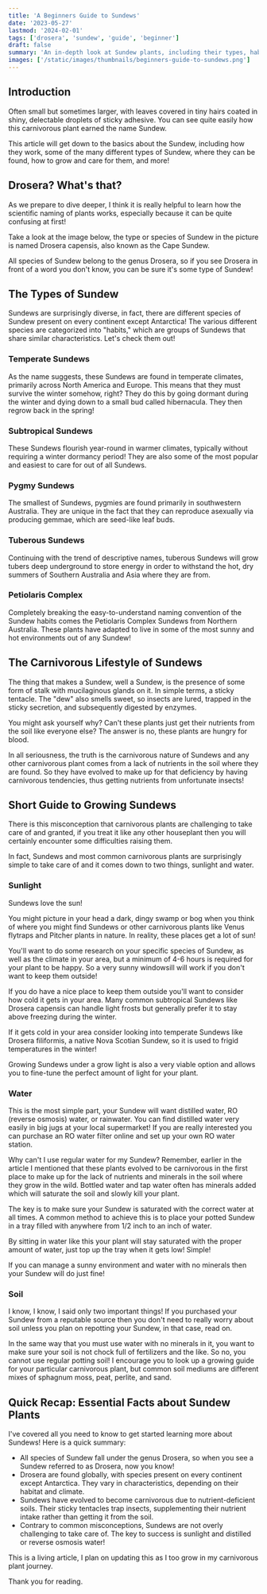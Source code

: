 ```yaml
---
title: 'A Beginners Guide to Sundews'
date: '2023-05-27'
lastmod: '2024-02-01'
tags: ['drosera', 'sundew', 'guide', 'beginner']
draft: false
summary: 'An in-depth look at Sundew plants, including their types, habitats, and how to care for them.'
images: ['/static/images/thumbnails/beginners-guide-to-sundews.png']
---
```


## Introduction

Often small but sometimes larger, with leaves covered in tiny hairs coated in shiny, delectable droplets of sticky adhesive. You can see quite easily how this carnivorous plant earned the name Sundew.

This article will get down to the basics about the Sundew, including how they work, some of the many different types of Sundew, where they can be found, how to grow and care for them, and more!

## Drosera? What's that?

As we prepare to dive deeper, I think it is really helpful to learn how the scientific naming of plants works, especially because it can be quite confusing at first!

Take a look at the image below, the type or species of Sundew in the picture is named Drosera capensis, also known as the Cape Sundew.

All species of Sundew belong to the genus Drosera, so if you see Drosera in front of a word you don't know, you can be sure it's some type of Sundew!

## The Types of Sundew

Sundews are surprisingly diverse, in fact, there are different species of Sundew present on every continent except Antarctica! The various different species are categorized into "habits," which are groups of Sundews that share similar characteristics. Let's check them out!

### Temperate Sundews

As the name suggests, these Sundews are found in temperate climates, primarily across North America and Europe. This means that they must survive the winter somehow, right? They do this by going dormant during the winter and dying down to a small bud called hibernacula. They then regrow back in the spring!

### Subtropical Sundews

These Sundews flourish year-round in warmer climates, typically without requiring a winter dormancy period! They are also some of the most popular and easiest to care for out of all Sundews.

### Pygmy Sundews

The smallest of Sundews, pygmies are found primarily in southwestern Australia. They are unique in the fact that they can reproduce asexually via producing gemmae, which are seed-like leaf buds.

### Tuberous Sundews

Continuing with the trend of descriptive names, tuberous Sundews will grow tubers deep underground to store energy in order to withstand the hot, dry summers of Southern Australia and Asia where they are from.

### Petiolaris Complex

Completely breaking the easy-to-understand naming convention of the Sundew habits comes the Petiolaris Complex Sundews from Northern Australia. These plants have adapted to live in some of the most sunny and hot environments out of any Sundew!

## The Carnivorous Lifestyle of Sundews

The thing that makes a Sundew, well a Sundew, is the presence of some form of stalk with mucilaginous glands on it. In simple terms, a sticky tentacle. The "dew" also smells sweet, so insects are lured, trapped in the sticky secretion, and subsequently digested by enzymes.

You might ask yourself why? Can't these plants just get their nutrients from the soil like everyone else? The answer is no, these plants are hungry for blood.

In all seriousness, the truth is the carnivorous nature of Sundews and any other carnivorous plant comes from a lack of nutrients in the soil where they are found. So they have evolved to make up for that deficiency by having carnivorous tendencies, thus getting nutrients from unfortunate insects!

## Short Guide to Growing Sundews

There is this misconception that carnivorous plants are challenging to take care of and granted, if you treat it like any other houseplant then you will certainly encounter some difficulties raising them.

In fact, Sundews and most common carnivorous plants are surprisingly simple to take care of and it comes down to two things, sunlight and water.

### Sunlight

Sundews love the sun!

You might picture in your head a dark, dingy swamp or bog when you think of where you might find Sundews or other carnivorous plants like Venus flytraps and Pitcher plants in nature. In reality, these places get a lot of sun!

You'll want to do some research on your specific species of Sundew, as well as the climate in your area, but a minimum of 4-6 hours is required for your plant to be happy. So a very sunny windowsill will work if you don't want to keep them outside!

If you do have a nice place to keep them outside you'll want to consider how cold it gets in your area. Many common subtropical Sundews like Drosera capensis can handle light frosts but generally prefer it to stay above freezing during the winter.

If it gets cold in your area consider looking into temperate Sundews like Drosera filiformis, a native Nova Scotian Sundew, so it is used to frigid temperatures in the winter!

Growing Sundews under a grow light is also a very viable option and allows you to fine-tune the perfect amount of light for your plant.

### Water

This is the most simple part, your Sundew will want distilled water, RO (reverse osmosis) water, or rainwater. You can find distilled water very easily in big jugs at your local supermarket! If you are really interested you can purchase an RO water filter online and set up your own RO water station.

Why can't I use regular water for my Sundew? Remember, earlier in the article I mentioned that these plants evolved to be carnivorous in the first place to make up for the lack of nutrients and minerals in the soil where they grow in the wild. Bottled water and tap water often has minerals added which will saturate the soil and slowly kill your plant.

The key is to make sure your Sundew is saturated with the correct water at all times. A common method to achieve this is to place your potted Sundew in a tray filled with anywhere from 1/2 inch to an inch of water.

By sitting in water like this your plant will stay saturated with the proper amount of water, just top up the tray when it gets low! Simple!

If you can manage a sunny environment and water with no minerals then your Sundew will do just fine!

### Soil

I know, I know, I said only two important things! If you purchased your Sundew from a reputable source then you don't need to really worry about soil unless you plan on repotting your Sundew, in that case, read on.

In the same way that you must use water with no minerals in it, you want to make sure your soil is not chock full of fertilizers and the like. So no, you cannot use regular potting soil! I encourage you to look up a growing guide for your particular carnivorous plant, but common soil mediums are different mixes of sphagnum moss, peat, perlite, and sand.

## Quick Recap: Essential Facts about Sundew Plants

I've covered all you need to know to get started learning more about Sundews! Here is a quick summary:

- All species of Sundew fall under the genus Drosera, so when you see a Sundew referred to as Drosera, now you know!
- Drosera are found globally, with species present on every continent except Antarctica. They vary in characteristics, depending on their habitat and climate.
- Sundews have evolved to become carnivorous due to nutrient-deficient soils. Their sticky tentacles trap insects, supplementing their nutrient intake rather than getting it from the soil.
- Contrary to common misconceptions, Sundews are not overly challenging to take care of. The key to success is sunlight and distilled or reverse osmosis water!

This is a living article, I plan on updating this as I too grow in my carnivorous plant journey.

Thank you for reading.
